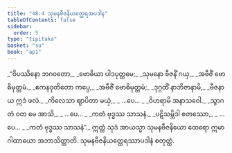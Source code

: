 ```yaml
---
title: "48.4 သုမနဗီဇနိယတ္ထေရအပဒါန"
tableOfContents: false
sidebar:
  order: 5
type: "tipitaka"
basket: "su"
book: "ap1"
---
```



<DynamicBreadcrumb />

<Division number="46" book="ap1">

<Paragraph number="6117" type="verses" book="ap1">
_“ဝိပဿိနော ဘဂဝတော,_  
_ဗောဓိယာ ပါဒပုတ္တမေ;_  
_သုမနော ဗီဇနိံ ဂယှ,_  
_အဗီဇိံ ဗောဓိမုတ္တမံ._  

</Paragraph>

</Division>
<Division number="47" book="ap1">

<Paragraph number="6118" type="verses" book="ap1">
_ဧကနဝုတိတော ကပ္ပေ,_  
_အဗီဇိံ ဗောဓိမုတ္တမံ;_  
_ဒုဂ္ဂတိံ နာဘိဇာနာမိ,_  
_ဗီဇနာယ ဣဒံ ဖလံ._  

</Paragraph>

</Division>
<Division number="48" book="ap1">

<Paragraph number="6119" type="verses" book="ap1">
_ကိလေသာ ဈာပိတာ မယှံ,_  
_ …ပေ… _  
_ဝိဟရာမိ အနာသဝေါ._  

</Paragraph>

</Division>
<Division number="49" book="ap1">

<Paragraph number="6120" type="verses" book="ap1">
_သွာဂတံ ဝတ မေ အာသိ,_  
_ …ပေ… _  
_ကတံ ဗုဒ္ဓဿ သာသနံ._  

</Paragraph>

</Division>
<Division number="50" book="ap1">

<Paragraph number="6121" type="verses" book="ap1">
_ပဋိသမ္ဘိဒါ စတဿော,_  
_ …ပေ… _  
_ကတံ ဗုဒ္ဓဿ သာသနံ”._  

</Paragraph>

<Paragraph number="6122" book="ap1">
ဣတ္ထံ သုဒံ အာယသ္မာ သုမနဗီဇနိယော ထေရော ဣမာ ဂါထာယော အဘာသိတ္ထာတိ.

</Paragraph>
</Division>

<Paragraph number="6123" type="center" book="ap1">
သုမနဗီဇနိယတ္ထေရဿာပဒါနံ စတုတ္ထံ.
</Paragraph>